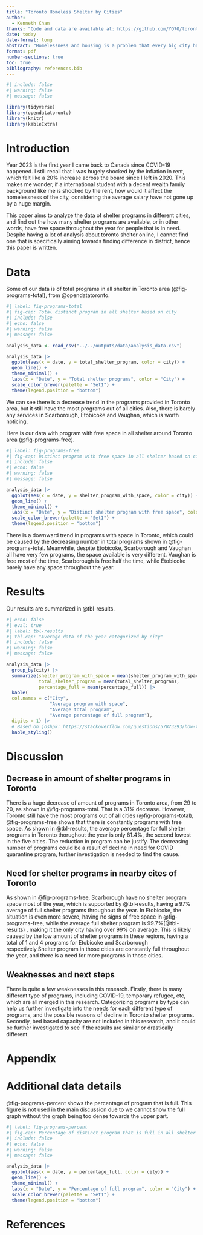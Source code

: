 ```yaml
---
title: "Toronto Homeless Shelter by Cities"
author: 
  - Kenneth Chan
thanks: "Code and data are available at: https://github.com/YO7O/toronto_shelter_capacity"
date: today
date-format: long
abstract: "Homelessness and housing is a problem that every big city have to face, and Toronto is no exception. With the constant increase of rent in Toronto, there is no suprise that the need for shelter services is constantly high. We found that the amount of shelters programs with free space drastically differs between different cities nearby Toronto. This paper aims to visualize those difference with graphs and tables."
format: pdf
number-sections: true
toc: true
bibliography: references.bib
---
```


```r
#| include: false
#| warning: false
#| message: false

library(tidyverse)
library(opendatatoronto)
library(knitr)
library(kableExtra)
```

# Introduction {#sec-intro}

Year 2023 is the first year I came back to Canada since COVID-19 happened. I still recall that I was hugely shocked by the inflation in rent, which felt like a 20% increase across the board since I left in 2020. This makes me wonder, if a international student with a decent wealth family background like me is shocked by the rent, how would it affect the homelessness of the city, considering the average salary have not gone up by a huge margin.

This paper aims to analyze the data of shelter programs in different cities, and find out the how many shelter programs are available, or in other words, have free space throughout the year for people that is in need. Despite having a lot of analysis about toronto shelter online, I cannot find one that is specifically aiming towards finding difference in district, hence this paper is written. 

# Data {#sec-data}

Some of our data is of total programs in all shelter in Toronto area (@fig-programs-total), from @opendatatoronto.

```r
#| label: fig-programs-total
#| fig-cap: Total distinct program in all shelter based on city
#| include: false
#| echo: false
#| warning: false
#| message: false

analysis_data <- read_csv("../../outputs/data/analysis_data.csv")

analysis_data |> 
  ggplot(aes(x = date, y = total_shelter_program, color = city)) +
  geom_line() +
  theme_minimal() +
  labs(x = "Date", y = "Total shelter programs", color = "City") +
  scale_color_brewer(palette = "Set1") +
  theme(legend.position = "bottom")
```

We can see there is a decrease trend in the programs provided in Toronto area, but it still have the most programs out of all cities. Also, there is barely any services in Scarborough, Etobicoke and Vaughan, which is worth noticing.

Here is our data with program with free space in all shelter around Toronto area (@fig-programs-free).

```r
#| label: fig-programs-free
#| fig-cap: Distinct program with free space in all shelter based on city
#| include: false
#| echo: false
#| warning: false
#| message: false

analysis_data |> 
  ggplot(aes(x = date, y = shelter_program_with_space, color = city)) +
  geom_line() +
  theme_minimal() +
  labs(x = "Date", y = "Distinct shelter program with free space", color = "City") +
  scale_color_brewer(palette = "Set1") +
  theme(legend.position = "bottom")
```

There is a downward trend in programs with space in Toronto, which could be caused by the decreasing number in total programs shown in @fig-programs-total. Meanwhile, despite Etobicoke, Scarborough and Vaughan all have very few programs, the space available is very different. Vaughan is free most of the time, Scarborough is free half the time, while Etobicoke barely have any space throughout the year.

# Results {#sec-result}

Our results are summarized in @tbl-results.

```r
#| echo: false
#| eval: true
#| label: tbl-results
#| tbl-cap: "Average data of the year categorized by city"
#| include: false
#| warning: false
#| message: false

analysis_data |>
  group_by(city) |>
  summarize(shelter_program_with_space = mean(shelter_program_with_space),
            total_shelter_program = mean(total_shelter_program),
            percentage_full = mean(percentage_full)) |> 
  kable(
  col.names = c("City",
                "Average program with space",
                "Average total program",
                "Average percentage of full program"),
  digits = 1) |>
  # Based on joshpk: https://stackoverflow.com/questions/57873293/how-to-add-more-space-between-columns-of-knitrkable-in-rstudio-notebooks
  kable_styling()
```

# Discussion

## Decrease in amount of shelter programs in Toronto {#sec-toronto-decrease}

There is a huge decrease of amount of programs in Toronto area, from 29 to 20, as shown in @fig-programs-total. That is a 31% decrease. However, Toronto still have the most programs out of all cities (@fig-programs-total), @fig-programs-free shows that there is constantly programs with free space. As shown in @tbl-results, the average percentage for full shelter programs in Toronto thorughout the year is only 81.4%, the second lowest in the five cities. The reduction in program can be justify. The decreasing number of programs could be a result of decline in need for COVID quarantine program, further investigation is needed to find the cause.

## Need for shelter programs in nearby cites of Toronto {#sec-nearby-cities-need}

As shown in @fig-programs-free, Scarborough have no shelter program space most of the year, which is supported by @tbl-results, having a 97% average of full shelter programs throughout the year. In Etobicoke, the situation is even more severe, having no signs of free space in @fig-programs-free, while the average full shelter program is 99.7%(@tbl-results) , making it the only city having over 99% on average. This is likely caused by the low amount of shelter programs in these regions, having a total of 1 and 4 programs for Etobicoke and Scarborough respectively.Shelter program in those cities are constantly full throughout the year, and there is a need for more programs in those cities.

## Weaknesses and next steps {#sec-weakness}

There is quite a few weaknesses in this research. Firstly, there is many different type of programs, including COVID-19, temporary refugee, etc, which are all merged in this research. Categorizing programs by type can help us further investigate into the needs for each different type of programs, and the possible reasons of decline in Toronto shelter programs. Secondly, bed based capacity are not included in this research, and it could be further investigated to see if the results are similar or drastically different.

\newpage

\appendix

# Appendix {.unnumbered}

# Additional data details

@fig-programs-percent shows the percentage of program that is full. This figure is not used in the main discussion due to we cannot show the full graph without the graph being too dense towards the upper part.

```r
#| label: fig-programs-percent
#| fig-cap: Percentage of distinct program that is full in all shelter based on city
#| include: false
#| echo: false
#| warning: false
#| message: false

analysis_data |> 
  ggplot(aes(x = date, y = percentage_full, color = city)) +
  geom_line() +
  theme_minimal() +
  labs(x = "Date", y = "Percentage of full program", color = "City") +
  scale_color_brewer(palette = "Set1") +
  theme(legend.position = "bottom")
```

# References
